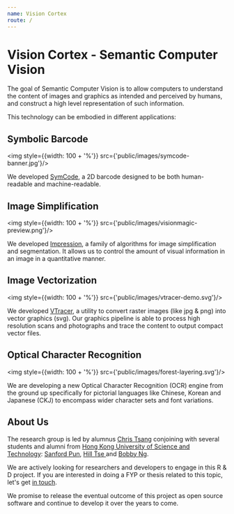```yaml
---
name: Vision Cortex
route: /
---
```



<SquareLogo/>

# Vision Cortex - Semantic Computer Vision

The goal of Semantic Computer Vision is to allow computers to understand the content of images and graphics as intended and perceived by humans, and construct a high level representation of such information.

This technology can be embodied in different applications:

## Symbolic Barcode

<img style={{width: 100 + '%'}} src={'public/images/symcode-banner.jpg'}/>

We developed [SymCode](/symcode-docs), a 2D barcode designed to be both human-readable and machine-readable.

## Image Simplification

<img style={{width: 100 + '%'}} src={'public/images/visionmagic-preview.png'}/>

We developed [Impression](/impression-docs), a family of algorithms for image simplification and segmentation. It allows us to control the amount of visual information in an image in a quantitative manner.

## Image Vectorization

<img style={{width: 100 + '%'}} src={'public/images/vtracer-demo.svg'}/>

We developed [VTracer](/vtracer-docs), a utility to convert raster images (like jpg & png) into vector graphics (svg). Our graphics pipeline is able to process high resolution scans and photographs and trace the content to output compact vector files.

## Optical Character Recognition

<img style={{width: 100 + '%'}} src={'public/images/forest-layering.svg'}/>

We are developing a new Optical Character Recognition (OCR) engine from the ground up specifically for pictorial languages like Chinese, Korean and Japanese (CKJ) to encompass wider character sets and font variations.

## About Us

The research group is led by alumnus [Chris Tsang](//github.com/tyt2y3) conjoining with several students and alumni from [Hong Kong University of Science and Technology](//www.ust.hk): [Sanford Pun](//github.com/shpun817), [Hill Tse
](//github.com/hilltse) and [Bobby Ng](//github.com/bobbyng626).

We are actively looking for researchers and developers to engage in this R & D project. If you are interested in doing a FYP or thesis related to this topic, let's get [in touch](//github.com/tyt2y3).

We promise to release the eventual outcome of this project as open source software and continue to develop it over the years to come.
